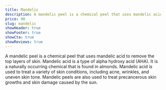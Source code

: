 ```yaml
---
title: Mandelic
description: A mandelic peel is a chemical peel that uses mandelic acid to remove the top layers of skin. Mandelic acid is a type of alpha hydroxy acid (AHA). It is a naturally occurring chemical that is found in almonds. Mandelic acid is used to treat a variety of skin conditions, including acne, wrinkles, and uneven skin tone. Mandelic peels are also used to treat precancerous skin growths and skin damage caused by the sun.
price: 98
slug: mandelic
showHeader: true
showFooter: true
showCta: true
showReviews: true
---
```


A mandelic peel is a chemical peel that uses mandelic acid to remove the top layers of skin. Mandelic acid is a type of alpha hydroxy acid (AHA). It is a naturally occurring chemical that is found in almonds. Mandelic acid is used to treat a variety of skin conditions, including acne, wrinkles, and uneven skin tone. Mandelic peels are also used to treat precancerous skin growths and skin damage caused by the sun.
